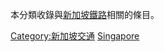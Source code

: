 {{Catnav|頁面分類|各種主題的頁面分類|按國家分類|各國交通|各國鐵路}}
{{Catnav|頁面分類|人类社会|交通|鐵路|各國鐵路}}

本分類收錄與[[新加坡|新加坡]][[鐵路|鐵路]]相關的條目。
{{Commons category|Rail transport in Singapore}}

[[Category:新加坡交通|Category:新加坡交通]]
[[Category:亞洲各國鐵路|Singapore]]